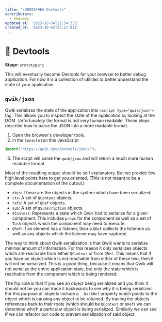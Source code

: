 ```yaml
---
title: "\U0001F9EA Devtools"
contributors:
  - mhevery
updated_at: '2023-10-04T22:54:35Z'
created_at: '2023-10-02T23:27:01Z'
---
```


# 🧪 Devtools

**Stage:** `prototyping`

This will eventually become Devtools for your browser to better debug application. For now it is a collection of utilities to better understand the state of your application.

## `qwik/json`

Qwik serializes the state of the application into `<script type="qwik/json">` tag. This allows you to inspect the state of the application by looking at the DOM. Unfortunately the format is not very human readable. These steps describe how to parse the JSON into a more readable format.

1. Open the browser's developer tools.
2. In the `Console` run this JavaScript

```javascript
import("https://qwik.dev/devtools/json/");
```

3. The script will parse the `qwik/json` and will return a much more human readable format.

Most of the resulting output should be self explanatory. But we provide few high level points here to get you oriented. (This is not meant to be a complete documentation of the output.)

- `objs`: These are the objects in the system which have been serialized.
- `ctx`: A set of `QContext` objects.
- `refs`: A set of `QRef` objects.
- `sub`: A set of `QSubscription` objects.
- `QContext`: Represents a state which Qwik had to serialize for a given component. This includes `props` for the component as well as a set of `Task` objects which the component may need to execute.
- `QRef`: If an element has a listener, than a `QRef` collects the listeners as well as any objects which the listener may have captured.

The way to think about Qwik serialization is that Qwik wants to serialize minimal amount of information. For this reason it only serializes objects which are reachable from either `QContext` or from `QRef`. This means that if you have an object which is not reachable from either of these two, then it will not be serialized. This is a good thing, because it means that Qwik will not serialize the entire application state, but only the state which is reachable from the component which is being rendered.

The flip side is that if you see an object being serialized and you think it should not be you can trace it backwards to see why it is being serialized. For this purpose all objects include a `__backRef` property which points to the object which is causing any object to be retained. By tracing the objects references back to their roots (which should be `QContext` or `QRef`) we can determine which a particular object is being serialized. Similarly we can see if we can refactor our code to prevent serialization of said object.
